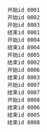 ```
开始id 0001
开始id 0002
开始id 0003
结束id 0001
开始id 0004
结束id 0004
开始id 0005
结束id 0002
开始id 0006
结束id 0003
开始id 0007
结束id 0007
开始id 0008
结束id 0006
结束id 0005
结束id 0008
```